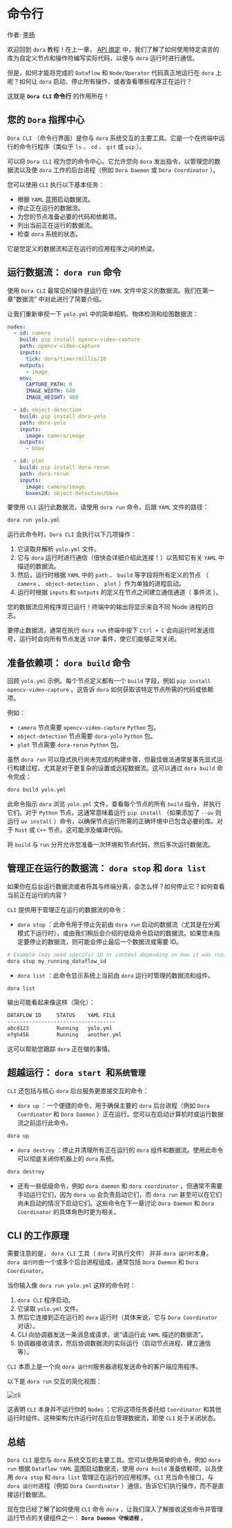 # 命令行

作者: [李扬](https://echoli.cn)

欢迎回到 `dora` 教程！在上一章， [API 绑定](./api-binding) 中，我们了解了如何使用特定语言的库为自定义节点和操作符编写实际代码，以便与 `dora` 运行时进行通信。

但是，如何才能将完成的 `Dataflow` 和 `Node/Operator` 代码真正地运行在 `dora` 上呢？如何让 `dora` 启动、停止所有操作，或者查看哪些程序正在运行？

这就是 **`Dora CLI` 命令行** 的作用所在！

## 您的 `Dora` 指挥中心

`Dora CLI` （命令行界面）是你与 `dora` 系统交互的主要工具。它是一个在终端中运行的命令行程序（类似于 `ls` 、 `cd` 、 `git` 或 `pip` ）。

可以将 `Dora CLI` 视为您的命令中心。它允许您向 `dora` 发出指令，以管理您的数据流以及使 `dora` 工作的后台进程（例如 `Dora Daemon` 或 `Dora Coordinator` ）。

您可以使用 `CLI` 执行以下基本任务：

- 根据 `YAML` 蓝图启动数据流。
- 停止正在运行的数据流。
- 为您的节点准备必要的代码和依赖项。
- 列出当前正在运行的数据流。
- 检查 `dora` 系统的状态。

它是您定义的数据流和正在运行的应用程序之间的桥梁。

## 运行数据流： `dora run` 命令

使用 `Dora CLI` 最常见的操作是运行在 `YAML` 文件中定义的数据流。我们在第一章“数据流” 中对此进行了简要介绍。

让我们重新审视一下 `yolo.yml` 中的简单相机、物体检测和绘图数据流：

```yaml title="yolo.yml"
nodes:
  - id: camera
    build: pip install opencv-video-capture
    path: opencv-video-capture
    inputs:
      tick: dora/timer/millis/20
    outputs:
      - image
    env:
      CAPTURE_PATH: 0
      IMAGE_WIDTH: 640
      IMAGE_HEIGHT: 480

  - id: object-detection
    build: pip install dora-yolo
    path: dora-yolo
    inputs:
      image: camera/image
    outputs:
      - bbox

  - id: plot
    build: pip install dora-rerun
    path: dora-rerun
    inputs:
      image: camera/image
      boxes2d: object-detection/bbox
```

要使用 `CLI` 运行此数据流，请使用 `dora run` 命令，后跟 `YAML` 文件的路径：

```bash
dora run yolo.yml
```

运行此命令时，`Dora CLI` 会执行以下几项操作：

1. 它读取并解析 `yolo.yml` 文件。
2. 它与 `dora` 运行时进行通信（很快会详细介绍此连接！）以告知它有关 `YAML` 中描述的数据流。
3. 然后，运行时根据 `YAML` 中的 `path` 、 `build` 等字段将所有定义的节点 （ `camera` 、 `object-detection` 、 `plot` ）作为单独的进程启动。
4. 运行时根据 `inputs` 和 `outputs` 的定义在节点之间建立通信通道（ 事件流 ）。

您的数据流应用程序现已运行！终端中的输出将显示来自不同 Node 进程的日志。

要停止数据流，通常在执行 `dora run` 终端中按下 `Ctrl + C` 会向运行时发送信号，运行时会向所有节点发送 `STOP` 事件，使它们能够正常关闭。

## 准备依赖项： `dora build` 命令

回顾 `yolo.yml` 示例。每个节点定义都有一个 `build` 字段，例如 `pip install opencv-video-capture` 。这告诉 `dora` 如何获取该特定节点所需的代码或依赖项。

例如：

- `camera` 节点需要 `opencv-video-capture` `Python` 包。
- `object-detection` 节点需要 `dora-yolo` `Python` 包。
- `plot` 节点需要 `dora-rerun` `Python` 包。

虽然 `dora run` 可以隐式执行尚未完成的构建步骤，但最佳做法通常是事先显式运行构建过程，尤其是对于更复杂的设置或远程数据流。这可以通过 `dora build` 命令完成：

```bash
dora build yolo.yml
```

此命令指示 `dora` 浏览 `yolo.yml` 文件，查看每个节点的所有 `build` 指令，并执行它们。对于 `Python` 节点，这通常意味着运行 `pip install` （如果添加了 `--uv` 则运行 `uv install` ）命令，以确保节点运行所需的正确环境中已包含必要的库。对于 `Rust` 或 `C++` 节点，这可能涉及编译代码。

将 `build` 与 `run` 分开允许您准备一次环境和节点代码，然后多次运行数据流。

## 管理正在运行的数据流： `dora stop` 和 `dora list`

如果你在后台运行数据流或者将其与终端分离，会怎么样？如何停止它？如何查看当前正在运行的内容？

`CLI` 提供用于管理正在运行的数据流的命令：

- `dora stop` ：此命令用于停止先前由 `dora run` 启动的数据流（尤其是在分离模式下运行时），或由我们稍后会介绍的低级命令启动的数据流。如果您未指定要停止的数据流，则可能会停止最后一个数据流或需要 ID。

```bash
# Example (may need specific ID or context depending on how it was run)
dora stop my_running_dataflow_id 
```

- `dora list` ：此命令显示系统上当前由 `dora` 运行时管理的数据流和组件。

```bash
dora list
```

输出可能看起来像这样（简化）：

```bash
DATAFLOW ID     STATUS    YAML FILE
-----------------------------------
abcd123         Running   yolo.yml
efgh456         Running   another.yml
```

这可以帮助您跟踪 `dora` 正在做的事情。

## 超越运行： `dora start `和`系统管理`

`CLI` 还包括与核心 `dora` 后台服务更直接交互的命令：

- `dora up` ：一个便捷的命令，用于确保主要的 `dora` 后台进程（例如 `Dora Coordinator` 和 `Dora Daemon` ）正在运行。您可以在启动计算机时或运行数据流之前运行此命令。

```bash
dora up
```

- `dora destroy` ：停止并清理所有正在运行的 `dora` 组件和数据流。使用此命令可以彻底关闭你机器上的 `dora` 系统。

```bash
dora destroy
```

- 还有一些低级命令，例如 `dora daemon` 和 `dora coordinator` ，但通常不需要手动运行它们，因为 `dora up` 会负责启动它们，而 `dora run` 甚至可以在它们尚未启动的情况下启动它们。这些命令在下一章讨论 `Dora Daemon` 和 `Dora Coordinator` 的具体角色时更为相关。

## CLI 的工作原理

需要注意的是， `dora CLI` 工具（ `dora` 可执行文件） 并非 `dora 运行时`本身。 `dora 运行时`由一个或多个后台进程组成，通常包括 `Dora Daemon` 和 `Dora Coordinator`。

当你输入像 `dora run yolo.yml` 这样的命令时：

1. `dora CLI` 程序启动。
2. 它读取 `yolo.yml` 文件。
3. 然后它连接到正在运行的 `dora` 运行时（具体来说，它与 `Dora Coordinator` 对话）。
4. CLI 向协调器发送一条消息或请求，说“请运行此 `YAML` 描述的数据流”。
5. 协调器接收请求，然后协调数据流的实际运行（启动节点进程、建立通信等）。

`CLI` 本质上是一个向 `dora 运行时`服务器进程发送命令的客户端应用程序。

以下是 `dora run` 交互的简化视图：

![cli](/cli01.png)

这表明 `CLI` 本身并不运行你的 `Nodes` ；它将这项任务委托给 `Coordinator` 和其他运行时组件。这种架构允许运行时在后台管理数据流，即使 `CLI` 处于关闭状态。

## 总结

`Dora CLI` 是您与 `dora` 系统交互的主要工具。您可以使用简单的命令，例如 `dora run` 根据 `Dataflow YAML` 蓝图启动数据流，使用 `dora build` 准备依赖项，以及使用 `dora stop` 和 `dora list` 管理正在运行的应用程序。`CLI` 充当命令接口，与 `dora 运行时`进程（例如 `Dora Coordinator` ）通信，告诉它们执行操作，而不是直接运行数据流。

现在您已经了解了如何使用 `CLI` 命令 `dora` ，让我们深入了解接收这些命令并管理运行节点的关键组件之一： **`Dora Daemon 守候进程`** 。
